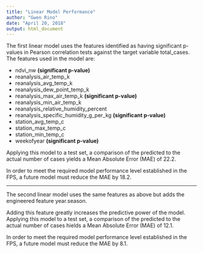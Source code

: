 ```yaml
---
title: "Linear Model Performance"
author: "Gwen Rino"
date: "April 20, 2018"
output: html_document
---
```


The first linear model uses the features identified as having significant p-values in Pearson correlation tests against the target variable total_cases. The features used in the model are:   
  
- ndvi_nw **(significant p-value)**     
- reanalysis_air_temp_k  
- reanalysis_avg_temp_k     
- reanalysis_dew_point_temp_k  
- reanalysis_max_air_temp_k **(significant p-value)**    
- reanalysis_min_air_temp_k         
- reanalysis_relative_humidity_percent    
- reanalysis_specific_humidity_g_per_kg **(significant p-value)**  
- station_avg_temp_c  
- station_max_temp_c  
- station_min_temp_c  
- weekofyear **(significant p-value)**  
  
Applying this model to a test set, a comparison of the predicted to the actual number of cases yields a Mean Absolute Error (MAE) of 22.2.  
  
In order to meet the required model performance level established in the FPS, a future model must reduce the MAE by 18.2.

***

The second linear model uses the same features as above but adds the engineered feature year.season.  

Adding this feature greatly increases the predictive power of the model. Applying this model to a test set, a comparison of the predicted to the actual number of cases hields a Mean Absolute Error (MAE) of 12.1.  

In order to meet the required model performance level established in the FPS, a future model must reduce the MAE by 8.1.
